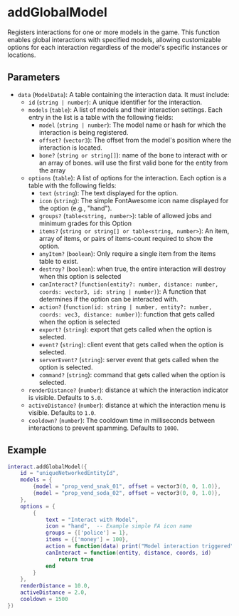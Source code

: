 # addGlobalModel

Registers interactions for one or more models in the game. This function enables global interactions with specified models, allowing customizable options for each interaction regardless of the model's specific instances or locations.

## Parameters

- `data` (`ModelData`): A table containing the interaction data. It must include:
  - `id` (`string | number`): A unique identifier for the interaction.
  - `models` (`table`): A list of models and their interaction settings. Each entry in the list is a table with the following fields:
    - `model` (`string | number`): The model name or hash for which the interaction is being registered.
    - `offset?` (`vector3`): The offset from the model's position where the interaction is located.
    - `bone?` (`string or string[]`): name of the bone to interact with or an array of bones. will use the first valid bone for the entity from the array
  - `options` (`table`): A list of options for the interaction. Each option is a table with the following fields:
    - `text` (`string`): The text displayed for the option.
    - `icon` (`string`): The simple FontAwesome icon name displayed for the option (e.g., "hand").
    - `groups?` (`table<string, number>`): table of allowed jobs and minimum grades for this Option
    - `items?` (`string or string[] or table<string, number>`): An item, array of items, or pairs of items-count required to show the option.
    - `anyItem?` (`boolean`): Only require a single item from the items table to exist.
    - `destroy?` (`boolean`): when true, the entire interaction will destroy when this option is selected
    - `canInteract?` (`function(entity?: number, distance: number, coords: vector3, id: string | number)`): A function that determines if the option can be interacted with.
    - `action?` (`function(id: string | number, entity?: number, coords: vec3, distance: number)`): function that gets called when the option is selected
    - `export?` (`string`): export that gets called when the option is selected.
    - `event?` (`string`): client event that gets called when the option is selected.
    - `serverEvent?` (`string`): server event that gets called when the option is selected.
    - `command?` (`string`): command that gets called when the option is selected.
  - `renderDistance?` (`number`): distance at which the interaction indicator is visible. Defaults to `5.0`.
  - `activeDistance?` (`number`): distance at which the interaction menu is visible. Defaults to `1.0`.
  - `cooldown?` (`number`): The cooldown time in milliseconds between interactions to prevent spamming. Defaults to `1000`.

## Example

```lua
interact.addGlobalModel({
    id = "uniqueNetworkedEntityId",
    models = {
        {model = "prop_vend_snak_01", offset = vector3(0, 0, 1.0)},
        {model = "prop_vend_soda_02", offset = vector3(0, 0, 1.0)},
    },
    options = {
        {
            text = "Interact with Model",
            icon = "hand",  -- Example simple FA icon name
            groups = {['police'] = 1},
            items = {['money'] = 100},
            action = function(data) print("Model interaction triggered") end,
            canInteract = function(entity, distance, coords, id)
                return true
            end
        }
    },
    renderDistance = 10.0,
    activeDistance = 2.0,
    cooldown = 1500
})
